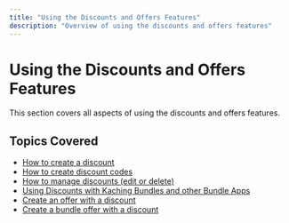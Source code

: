 ```yaml
---
title: "Using the Discounts and Offers Features"
description: "Overview of using the discounts and offers features"
---
```


# Using the Discounts and Offers Features

This section covers all aspects of using the discounts and offers features.

## Topics Covered

- [How to create a discount](https://docs.apptics.ai/Using-the-Discounts-and-Offers-Features/How-to-Create-a-Discount)
- [How to create discount codes](https://docs.apptics.ai/Using-the-Discounts-and-Offers-Features/How-to-create-discount-codes)
- [How to manage discounts (edit or delete)](https://docs.apptics.ai/Using-the-Discounts-and-Offers-Features/How-to-manage-discounts-edit-or-delete)
- [Using Discounts with Kaching Bundles and other Bundle Apps](https://docs.apptics.ai/Using-the-Discounts-and-Offers-Features/Using-Discounts-with-Kaching-and-Other-Bundle-Apps)
- [Create an offer with a discount](https://docs.apptics.ai/Using-the-Discounts-and-Offers-Features/Create-an-Offer-with-a-discount)
- [Create a bundle offer with a discount](https://docs.apptics.ai/Using-the-Discounts-and-Offers-Features/Create-a-bundle-with-a-discount)